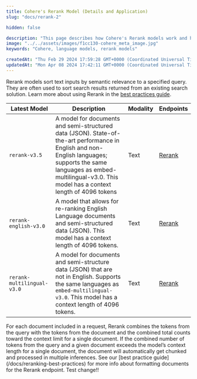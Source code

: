 ```yaml
---
title: Cohere's Rerank Model (Details and Application)
slug: "docs/rerank-2"

hidden: false

description: "This page describes how Cohere's Rerank models work and how to use them."
image: "../../assets/images/f1cc130-cohere_meta_image.jpg"  
keywords: "Cohere, language models, rerank models"

createdAt: "Thu Feb 29 2024 17:59:28 GMT+0000 (Coordinated Universal Time)"
updatedAt: "Mon Apr 08 2024 17:42:11 GMT+0000 (Coordinated Universal Time)"
---
```

Rerank models sort text inputs by semantic relevance to a specified query. They are often used to sort search results  returned from an existing search solution. Learn more about using Rerank in the [best practices guide](/docs/reranking-best-practices).

| Latest Model               | Description                                                                                                                                                                                                                     | Modality | Endpoints                   |
| -------------------------- | --------------------------------------------------------------------------------------------------------------------------------------------------------------------------------------------------------------------------------| ---------|-----------------------------|
| `rerank-v3.5`              | A model for documents and semi-structured data (JSON). State-of-the-art performance in English and non-English languages; supports the same languages as embed-multilingual-v3.0. This model has a context length of 4096 tokens| Text     | [Rerank](/reference/rerank) |
| `rerank-english-v3.0`      | A model that allows for re-ranking English Language documents and semi-structured data (JSON). This model has a context length of 4096 tokens.                                                                                  | Text     | [Rerank](/reference/rerank) |
| `rerank-multilingual-v3.0` | A model for documents and semi-structure data (JSON) that are not in English. Supports the same languages as `embed-multilingual-v3.0`. This model has a context length of 4096 tokens.                                         | Text     | [Rerank](/reference/rerank) |


<Note> 
For each document included in a request, Rerank combines the tokens from the query with the tokens from the document and the combined total counts toward the context limit for a single document. If the combined number of tokens from the query and a given document exceeds the model’s context length for a single document, the document will automatically get chunked and processed in multiple inferences. See our [best practice guide](/docs/reranking-best-practices) for more info about formatting documents for the Rerank endpoint.
</Note>
Test change!!